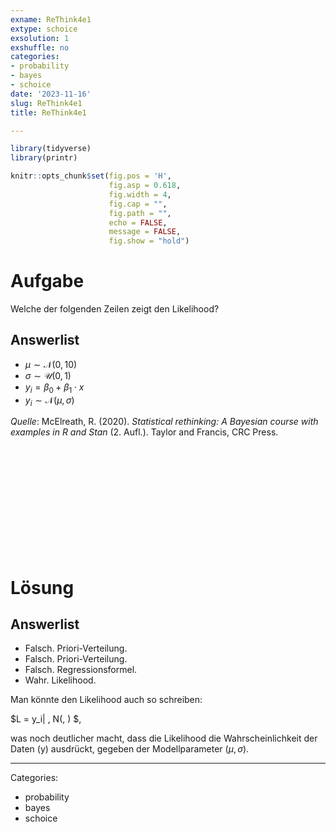 ```yaml
---
exname: ReThink4e1
extype: schoice
exsolution: 1
exshuffle: no
categories:
- probability
- bayes
- schoice
date: '2023-11-16'
slug: ReThink4e1
title: ReThink4e1

---
```





```r
library(tidyverse)
library(printr)
```


```r
knitr::opts_chunk$set(fig.pos = 'H',
                      fig.asp = 0.618,
                      fig.width = 4,
                      fig.cap = "", 
                      fig.path = "",
                      echo = FALSE,
                      message = FALSE,
                      fig.show = "hold")
```






# Aufgabe

Welche der folgenden Zeilen zeigt den Likelihood?



Answerlist
----------
* $\mu \sim \mathcal{N}(0, 10)$
* $\sigma \sim \mathcal{U}(0, 1)$
* $y_i = \beta_0 + \beta_1\cdot x$
* $y_i \sim \mathcal{N}(\mu, \sigma)$



*Quelle*: McElreath, R. (2020). *Statistical rethinking: A Bayesian course with examples in R and Stan* (2. Aufl.). Taylor and Francis, CRC Press.





</br>
</br>
</br>
</br>
</br>
</br>
</br>
</br>
</br>
</br>

# Lösung


Answerlist
----------


* Falsch. Priori-Verteilung.
* Falsch. Priori-Verteilung.
* Falsch. Regressionsformel.
* Wahr. Likelihood.

Man könnte den Likelihood auch so schreiben:

$L = y_i| \mu, \sigma \sim N(\mu, \sigma) $,

was noch deutlicher macht, dass die Likelihood die Wahrscheinlichkeit der Daten (y) ausdrückt, gegeben der Modellparameter ($\mu, \sigma)$.





---

Categories: 

- probability
- bayes
- schoice


